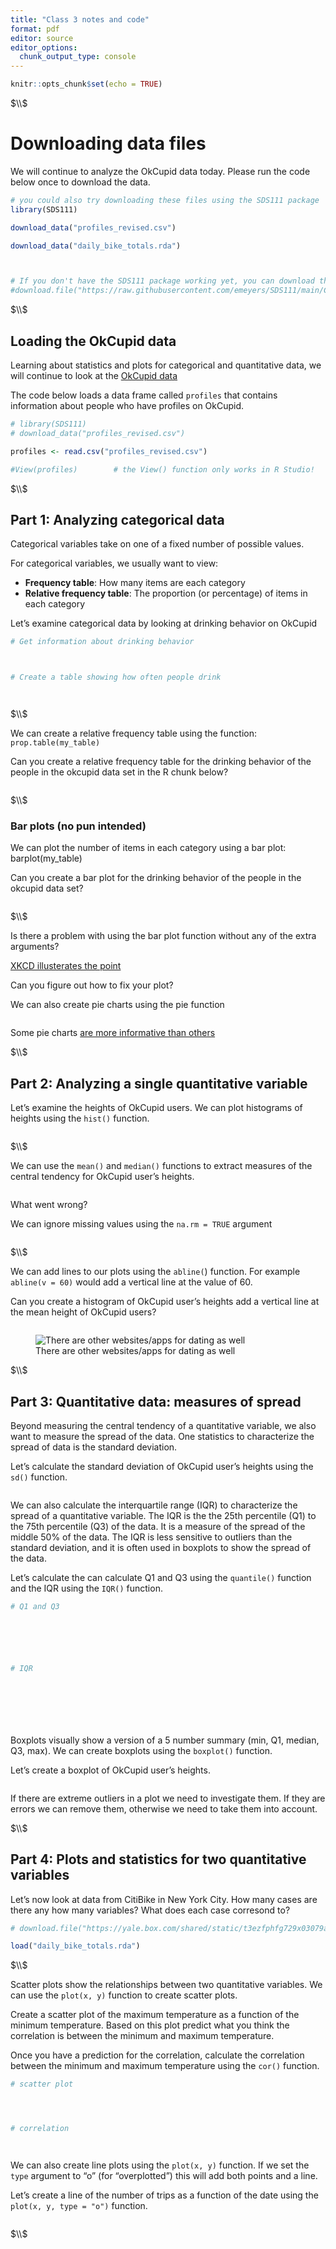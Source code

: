 ```yaml
---
title: "Class 3 notes and code"
format: pdf
editor: source
editor_options: 
  chunk_output_type: console
---
```





```r
knitr::opts_chunk$set(echo = TRUE)
```





$\\$




# Downloading data files 


We will continue to analyze the OkCupid data today. Please run the code below once to download the data. 


```r

# you could also try downloading these files using the SDS111 package
library(SDS111)

download_data("profiles_revised.csv")

download_data("daily_bike_totals.rda")



# If you don't have the SDS111 package working yet, you can download the files using the following commands
#download.file("https://raw.githubusercontent.com/emeyers/SDS111/main/ClassMaterial/data/profiles_revised.csv", "profiles_revised.csv", mode = "wb")

```





$\\$







## Loading the OkCupid data


Learning about statistics and plots for categorical and quantitative data, we will continue to look at the [OkCupid data](https://www.okcupid.com)

The code below loads a data frame called `profiles` that contains information about people who have profiles on OkCupid.


```r

# library(SDS111)
# download_data("profiles_revised.csv")

profiles <- read.csv("profiles_revised.csv")

#View(profiles)        # the View() function only works in R Studio!


```




$\\$







## Part 1: Analyzing categorical data


Categorical variables take on one of a fixed number of possible values. 

For categorical variables, we usually want to view:

 * **Frequency table**: How many items are each category 
 * **Relative frequency table**: The proportion (or percentage) of items in each category

Let's examine categorical data by looking at drinking behavior on OkCupid


```r

# Get information about drinking behavior



# Create a table showing how often people drink




```





$\\$




We can create a relative frequency table using the function: `prop.table(my_table)` 

Can you create a relative frequency table for the drinking behavior of the people in the okcupid data set in the R chunk below? 


```r





```





$\\$




### Bar plots (no pun intended)

We can plot the number of items in each category using a bar plot: barplot(my_table) 

Can you create a bar plot for the drinking behavior of the people in the okcupid data set? 

```r





```





$\\$





Is there a problem with using the bar plot function without any of the extra arguments? 

[XKCD illusterates the point](https://xkcd.com/833/)

Can you figure out how to fix your plot? 

We can also create pie charts using the pie function

```r




```



Some pie charts [are more informative than others](http://robslink.com/SAS/democd91/pyramid_pie.htm)




$\\$





## Part 2: Analyzing a single quantitative variable


Let's examine the heights of OkCupid users. We can plot histograms of heights using the `hist()` function. 


```r






```




$\\$



We can use the `mean()` and `median()` functions to extract measures of the central tendency for OkCupid user's heights.



```r






```



What went wrong? 


We can ignore missing values using the `na.rm = TRUE` argument


```r







```




$\\$





We can add lines to our plots using the `abline(`) function. For example `abline(v = 60)` would add a vertical line at the value of 60. 

Can you create a histogram of OkCupid user's heights add a vertical line at the mean height of OkCupid users? 



```r







```




![There are other websites/apps for dating as well](https://i.kym-cdn.com/photos/images/original/001/293/992/d80.jpg)




$\\$






## Part 3: Quantitative data: measures of spread


Beyond measuring the central tendency of a quantitative variable, we also want to measure the spread of the data. One statistics to characterize the spread of data is the standard deviation.

Let's calculate the standard deviation of OkCupid user's heights using the `sd()` function. 



```r




```


We can also calculate the interquartile range (IQR) to characterize the spread of a quantitative variable. The IQR is the the 25th percentile (Q1) to the 75th percentile (Q3) of the data. It is a measure of the spread of the middle 50% of the data. The IQR is less sensitive to outliers than the standard deviation, and it is often used in boxplots to show the spread of the data.

Let's calculate the  can calculate Q1 and Q3 using the `quantile()` function and the IQR using the `IQR()` function.

```r


# Q1 and Q3






# IQR








```





Boxplots visually show a version of a 5 number summary (min, Q1, median, Q3, max). We can create boxplots using the `boxplot()` function. 

Let's create a boxplot of OkCupid user's heights.


```r





```

If there are extreme outliers in a plot we need to investigate them. If they are errors we can remove them, otherwise we need to take them into account. 






$\\$





## Part 4: Plots and statistics for two quantitative variables



Let's now look at data from CitiBike in New York City. How many cases are there any how many variables? What does each case corresond to? 

```r

# download.file("https://yale.box.com/shared/static/t3ezfphfg729x03079aajop0d3f454wm.rda", "daily_bike_totals.rda")

load("daily_bike_totals.rda")

```





$\\$





Scatter plots show the relationships between two quantitative variables. We can use the `plot(x, y)` function to create scatter plots. 

Create a scatter plot of the maximum temperature as a function of the minimum temperature. Based on this plot predict what you think the correlation is between the minimum and maximum temperature.

Once you have a prediction for the correlation, calculate the correlation between the minimum and maximum temperature using the `cor()` function.



```r


# scatter plot




# correlation 




```




We can also create line plots using the `plot(x, y)` function. If we set the `type` argument to "o" (for "overplotted") this will add both points and a line. 

Let's create a line of the number of trips as a function of the date using the `plot(x, y, type = "o")` function.


```r





```





$\\$










